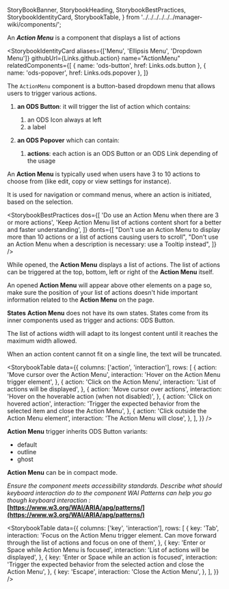   StoryBookBanner,
  StorybookHeading,
  StorybookBestPractices,
  StorybookIdentityCard,
  StorybookTable,
} from '../../../../../../manager-wiki/components/';

<Meta title="Core/Manager React Components/Navigation/Menus/Documentation" />

<StoryBookBanner of={meta} />

An **_Action Menu_** is a component that displays a list of actions

<Canvas of={actionMenuStandard} sourceState="none" />

<StorybookHeading label="Overview" level={2} />

<StorybookIdentityCard
  aliases={['Menu', 'Ellipsis Menu', 'Dropdown Menu']}
  githubUrl={Links.github.action}
  name="ActionMenu"
  relatedComponents={[
    { name: 'ods-button', href: Links.ods.button },
    { name: 'ods-popover', href: Links.ods.popover },
  ]}
>
  The `ActionMenu` component is a button-based dropdown menu that allows users
  to trigger various actions.
</StorybookIdentityCard>

<StorybookHeading label="Anatomy" level={2} />

1. **an ODS Button**: it will trigger the list of action which contains:

   1. an ODS Icon always at left
   2. a label

2. **an ODS Popover** which can contain:
   1. **actions**: each action is an ODS Button or an ODS Link depending of the usage

<StorybookHeading label="Usage" level={2} />

An **Action Menu** is typically used when users have 3 to 10 actions to choose from (like edit, copy or view settings for instance).

It is used for navigation or command menus, where an action is initiated, based on the selection.

<StorybookHeading label="Dos & Don'ts" level={2} />

<StorybookBestPractices
  dos={[
    'Do use an Action Menu when there are 3 or more actions',
    'Keep Action Menu list of actions content short for a better and faster understanding',
  ]}
  donts={[
    "Don't use an Action Menu to display more than 10 actions or a list of actions causing users to scroll",
    "Don't use an Action Menu when a description is necessary: use a Tooltip instead",
  ]}
/>

<StorybookHeading label="Placement" level={2} />

While opened, the **Action Menu** displays a list of actions. The list of actions can be triggered at the top, bottom, left or right of the **Action Menu** itself.

An opened **Action Menu** will appear above other elements on a page so, make sure the position of your list of actions doesn't hide important information related to the **Action Menu** on the page.

<StorybookHeading label="Behavior" level={2} />

**States**
**Action Menu** does not have its own states. States come from its inner components used as trigger and actions: ODS Button.

The list of actions width will adapt to its longest content until it reaches the maximum width allowed.

When an action content cannot fit on a single line, the text will be truncated.

<StorybookTable
  data={{
    columns: ['action', 'interaction'],
    rows: [
      {
        action: 'Move cursor over the Action Menu',
        interaction: 'Hover on the Action Menu trigger element',
      },
      {
        action: 'Click on the Action Menu',
        interaction: 'List of actions will be displayed',
      },
      {
        action: 'Move cursor over actions',
        interaction: 'Hover on the hoverable action (when not disabled)',
      },
      {
        action: 'Click on hovered action',
        interaction:
          'Trigger the expected behavior from the selected item and close the Action Menu',
      },
      {
        action: 'Click outside the Action Menu element',
        interaction: 'The Action Menu will close',
      },
    ],
  }}
/>

<StorybookHeading label="Variation" level={2} />

**Action Menu** trigger inherits ODS Button variants:

- default
- outline
- ghost

**Action Menu** can be in compact mode.

<StorybookHeading label="Accessibility" level={2} />

_Ensure the component meets accessibility standards.
Describe what should keyboard interaction do to the component
WAI Patterns can help you go though keyboard interaction :_ **[https://www.w3.org/WAI/ARIA/apg/patterns/](https://www.w3.org/WAI/ARIA/apg/patterns/)**

<StorybookTable
  data={{
    columns: ['key', 'interaction'],
    rows: [
      {
        key: 'Tab',
        interaction:
          'Focus on the Action Menu trigger element. Can move forward through the list of actions and focus on one of them',
      },
      {
        key: 'Enter or Space while Action Menu is focused',
        interaction: 'List of actions will be displayed',
      },
      {
        key: 'Enter or Space while an action is focused',
        interaction:
          'Trigger the expected behavior from the selected action and close the Action Menu',
      },
      {
        key: 'Escape',
        interaction: 'Close the Action Menu',
      },
    ],
  }}
/>
